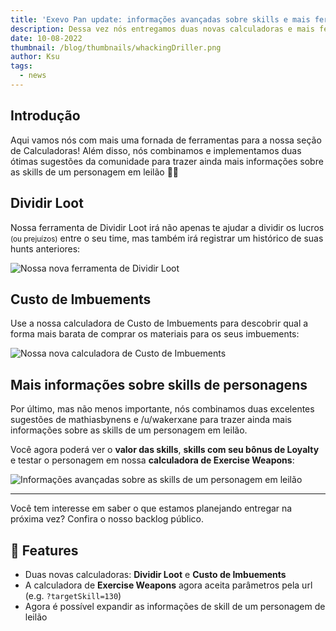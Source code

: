```yaml
---
title: 'Exevo Pan update: informações avançadas sobre skills e mais ferramentas!'
description: Dessa vez nós entregamos duas novas calculadoras e mais ferramentas para você avaliar skills de personagens
date: 10-08-2022
thumbnail: /blog/thumbnails/whackingDriller.png
author: Ksu
tags:
  - news
---
```


## Introdução

Aqui vamos nós com mais uma fornada de ferramentas para a nossa seção de <RouteLink href="/calculators">Calculadoras</RouteLink>! Além disso, nós combinamos e implementamos duas ótimas sugestões da comunidade para trazer ainda mais informações sobre as skills de um personagem em leilão 🕵️‍♂️

## Dividir Loot

Nossa ferramenta de <RouteLink href="/calculators/loot-split">Dividir Loot</RouteLink> irá não apenas te ajudar a dividir os lucros <small>(ou prejuízos)</small> entre o seu time, mas também irá registrar um histórico de suas hunts anteriores:

<Image
  src="/blog/images/loot-split.png"
  width={672}
  height={333}
  align="center"
  alt="Nossa nova ferramenta de Dividir Loot"
  unoptimized
/>

## Custo de Imbuements

Use a nossa calculadora de <RouteLink href="/calculators/Imbuements-cost">Custo de Imbuements</RouteLink> para descobrir qual a forma mais barata de comprar os materiais para os seus imbuements:

<Image
  src="/blog/images/imbuements-cost.png"
  width={508}
  height={502}
  align="center"
  alt="Nossa nova calculadora de Custo de Imbuements"
  unoptimized
/>

## Mais informações sobre skills de personagens

Por último, mas não menos importante, nós combinamos duas excelentes sugestões de <ExternalLink href="https://github.com/xandjiji/exevo-pan/issues/105">mathiasbynens</ExternalLink> e <ExternalLink href="https://www.reddit.com/r/TibiaMMO/comments/vsnoy2/comment/if2l1zb/">/u/wakerxane</ExternalLink> para trazer ainda mais informações sobre as skills de um personagem em leilão.

Você agora poderá ver o **valor das skills**, **skills com seu bônus de Loyalty** e testar o personagem em nossa **calculadora de Exercise Weapons**:

<Image
  src="/blog/images/character-skills.png"
  width={823}
  height={663}
  align="center"
  alt="Informações avançadas sobre as skills de um personagem em leilão"
  unoptimized
/>


---

Você tem interesse em saber o que estamos planejando entregar na próxima vez? Confira o nosso <ExternalLink href="https://trello.com/b/tX6chnl0/exevo-pan">backlog público</ExternalLink>.


## 🎉 Features

- Duas novas calculadoras: **Dividir Loot** e **Custo de Imbuements**
- A calculadora de **Exercise Weapons** agora aceita parâmetros pela url (e.g. `?targetSkill=130`)
- Agora é possível expandir as informações de skill de um personagem de leilão

